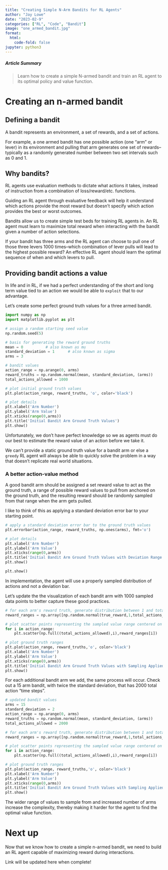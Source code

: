 ```yaml
---
title: "Creating Simple N-Arm Bandits for RL Agents"
author: "Jay Lowe"
date: "2023-02-9"
categories: ["RL", "Code", "Bandit"]
image: "one_armed_bandit.jpg"
format:
  html:
    code-fold: false
jupyter: python3
---
```


##### Article Summary

> Learn how to create a simple N-armed bandit and train an RL agent to its optimal policy and value function.

# Creating an n-armed bandit

## Defining a bandit

A bandit represents an environment, a set of rewards, and a set of actions. 

For example, a one armed bandit has one possible action (one "arm" or lever) in its environment and pulling that arm generates one set of rewards--typically as a randomly generated number between two set intervals such as 0 and 1.

## Why bandits?

RL agents use evaluation methods to dictate what actions it takes, instead of instruction from a combination of loss/reward/etc. functions.

Guiding an RL agent through evaluative feedback will help it understand which actions provide the most reward but doesn't specify which action provides the best or worst outcomes.

Bandits allow us to create simple test beds for training RL agents in. An RL agent must learn to maximize total reward when interacting with the bandit given a number of action selections.

If your bandit has three arms and the RL agent can choose to pull one of those three levers 1000 times--which combination of lever pulls will lead to the highest possible reward? An effective RL agent should learn the optimal sequence of when and which levers to pull.

## Providing bandit actions a value

In life and in RL, if we had a perfect understanding of the short and long term value tied to an action we would be able to `exploit` that to our advantage.

Let's create some perfect ground truth values for a three armed bandit.

```python
import numpy as np
import matplotlib.pyplot as plt

# assign a random starting seed value
np.random.seed(5)

# basis for generating the reward ground truths
mean = 0          # also known as mu
standard_deviation = 1      # also known as sigma
arms = 3

# bandit values
action_range = np.arange(0, arms)
reward_truths = np.random.normal(mean, standard_deviation, (arms))
total_actions_allowed = 1000

# plot initial ground truth values
plt.plot(action_range, reward_truths, 'o', color='black')

# plot details
plt.xlabel('Arm Number')
plt.ylabel('Arm Value')
plt.xticks(range(0,arms))
plt.title('Initial Bandit Arm Ground Truth Values')
plt.show()
```


Unfortunately, we don't have perfect knowledge so we as agents must do our best to estimate the reward value of an action before we take it.

We can't provide a static ground truth value for a bandit arm or else a `greedy` RL agent will always be able to quickly solve the problem in a way that doesn't replicate real world situations.

### A better action-value method

A good bandit arm should be assigned a set reward value to act as the ground truth, a range of possible reward values to pull from anchored on the ground truth, and the resulting reward should be randomly sampled from that range when the arm gets pulled.

I like to think of this as applying a standard deviation error bar to your starting point.

```python
# apply a standard deviation error bar to the ground truth values
plt.errorbar(action_range, reward_truths, np.ones(arms), fmt='o')

# plot details
plt.xlabel('Arm Number')
plt.ylabel('Arm Value')
plt.xticks(range(0,arms))
plt.title('Initial Bandit Arm Ground Truth Values with Deviation Range')
plt.show()

plt.show()
```

In implementation, the agent will use a properly sampled distribution of actions and not a deviation bar.  

Let's update the the visualization of each bandit arm with 1000 sampled data points to better capture these good practices.

```python
# for each arm's reward truth, generate distribution between 1 and total_actions_allowed
reward_ranges = np.array([np.random.normal(true_reward,1,total_actions_allowed) for true_reward in reward_truths])

# plot scatter points representing the sampled value range centered on ground truth value
for i in action_range:
    plt.scatter(np.full((total_actions_allowed),i),reward_ranges[i])

# plot ground truth ranges
plt.plot(action_range, reward_truths,'o', color='black')
plt.xlabel('Arm Number')
plt.ylabel('Arm Value')
plt.xticks(range(0,arms))
plt.title('Initial Bandit Arm Ground Truth Values with Sampling Applied')
plt.show()
```

For each additional bandit arm we add, the same process will occur. Check out a 15 arm bandit, with twice the standard deviation, that has 2000 total action "time steps".

```python
# updated bandit values
arms = 15
standard_deviation = 2
action_range = np.arange(0, arms)
reward_truths = np.random.normal(mean, standard_deviation, (arms))
total_actions_allowed = 2000

# for each arm's reward truth, generate distribution between 1 and total_actions_allowed
reward_ranges = np.array([np.random.normal(true_reward,1,total_actions_allowed) for true_reward in reward_truths])

# plot scatter points representing the sampled value range centered on ground truth value
for i in action_range:
    plt.scatter(np.full((total_actions_allowed),i),reward_ranges[i])

# plot ground truth ranges
plt.plot(action_range, reward_truths,'o', color='black')
plt.xlabel('Arm Number')
plt.ylabel('Arm Value')
plt.xticks(range(0,arms))
plt.title('Initial Bandit Arm Ground Truth Values with Sampling Applied')
plt.show()
```

The wider range of values to sample from and increased number of arms increase the complexity, thereby making it harder for the agent to find the optimal value function.

# Next up

Now that we know how to create a simple n-armed bandit, we need to build an RL agent capable of maximizing reward during interactions.

Link will be updated here when complete!